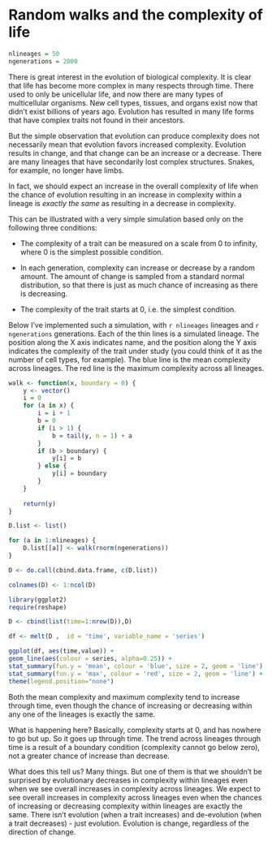 # Random walks and the complexity of life

```r
nlineages = 50
ngenerations = 2000
```

There is great interest in the evolution of biological complexity. It is clear that life has become more complex in many respects through time. There used to only be unicellular life, and now there are many types of multicellular organisms. New cell types, tissues, and organs exist now that didn't exist billions of years ago. Evolution has resulted in many life forms that have complex traits not found in their ancestors. 

But the simple observation that evolution can produce complexity does not necessarily mean that evolution favors increased complexity. Evolution results in change, and that change can be an increase or a decrease. There are many lineages that have secondarily lost complex structures. Snakes, for example, no longer have limbs.

In fact, we should expect an increase in the overall complexity of life when the chance of evolution resulting in an increase in complexity within a lineage is *exactly the same* as resulting in a decrease in complexity.

This can be illustrated with a very simple simulation based only on the following three 
conditions:

- The complexity of a trait can be measured on a scale from 0 to infinity, where 0 is the simplest possible condition.

- In each generation, complexity can increase or decrease by a random amount. The amount of change is sampled from a standard normal distribution, so that there is just as much chance of increasing as there is decreasing.

- The complexity of the trait starts at 0, i.e. the simplest condition.

Below I've implemented such a simulation, with `r nlineages` lineages and `r ngenerations` generations. Each of the thin lines is a simulated lineage. The position along the X axis indicates name, and the position along the Y axis indicates the complexity of the trait under study (you could think of it as the number of cell types, for example). The blue line is the mean complexity across lineages. The red line is the maximum complexity across all lineages. 

```r

walk <- function(x, boundary = 0) {
    y <- vector()
    i = 0
    for (a in x) {
        i = i + 1
        b = 0
        if (i > 1) {
            b = tail(y, n = 1) + a
        }
        if (b > boundary) {
            y[i] = b
        } else {
            y[i] = boundary
        }
    }
    
    return(y)
}

D.list <- list()

for (a in 1:nlineages) {
    D.list[[a]] <- walk(rnorm(ngenerations))
}

D <- do.call(cbind.data.frame, c(D.list))

colnames(D) <- 1:ncol(D)

```

```r
library(ggplot2)
require(reshape)

D <- cbind(list(time=1:nrow(D)),D)

df <- melt(D ,  id = 'time', variable_name = 'series')

ggplot(df, aes(time,value)) + 
geom_line(aes(colour = series, alpha=0.25)) + 
stat_summary(fun.y = 'mean', colour = 'blue', size = 2, geom = 'line') +
stat_summary(fun.y = 'max', colour = 'red', size = 2, geom = 'line') +
theme(legend.position="none")

```

Both the mean complexity and maximum complexity tend to increase through time, even though the chance of increasing or decreasing within any one of the lineages is exactly the same.

What is happening here? Basically, complexity starts at 0, and has nowhere to go but up. So it goes up through time. The trend across lineages through time is a result of a boundary condition (complexity cannot go below zero), not a greater chance of increase than decrease.

What does this tell us? Many things. But one of them is that we shouldn't be surprised by evolutionary decreases in complexity within lineages even when we see overall increases in complexity across lineages. We expect to see overall increases in complexity across lineages even when the chances of increasing or decreasing complexity within lineages are exactly the same. There isn't evolution (when a trait increases) and de-evolution (when a trait decreases) - just evolution. Evolution is change, regardless of the direction of change.


